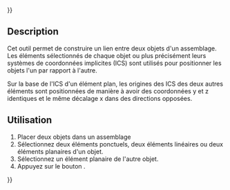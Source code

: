 {{UnfinishedDocu{{#translation:}}}}
<languages/>

{{Docnav/fr
|[[Assembly3_ConstraintPointsSymmetric/fr|Contrainte points symétriques]]
|[[Assembly3_ConstraintSymmetricVertical/fr|Contrainte symétrie verticale]]
|[[Assembly3_Workbench/fr|Assembly3]]
|IconL=Assembly_ConstraintPointsSymmetric.svg
|IconR=Assembly_ConstraintGeneral.svg
|IconC=Assembly3_workbench_icon.svg
}}

{{GuiCommand/fr
|Name=Assembly3 ConstraintSymmetricHorizontal
|Name/fr=Assembly3 Contrainte symétrie horizontale
|Icon=Assembly_ConstraintGeneral.svg
|Workbenches=[[Assembly3_Workbench/fr|Assembly3]]
}}

== Description ==

Cet outil permet de construire un lien entre deux objets d'un assemblage. Les éléments sélectionnés de chaque objet ou plus précisément leurs systèmes de coordonnées implicites (ICS) sont utilisés pour positionner les objets l'un par rapport à l'autre.

Sur la base de l'ICS d'un élément plan, les origines des ICS des deux autres éléments sont positionnées de manière à avoir des coordonnées y et z identiques et le même décalage x dans des directions opposées.


<span id="Usage"></span>
== Utilisation == 

# Placer deux objets dans un assemblage
# Sélectionnez deux éléments ponctuels, deux éléments linéaires ou deux éléments planaires d'un objet.
# Sélectionnez un élément planaire de l'autre objet.
# Appuyez sur le bouton {{Button|[[Image:Assembly_ConstraintGeneral.svg|16px]] [[Assembly3_ConstraintSymmetricHorizontal/fr|Symmetric horizontal]]}}.

   
{{Docnav/fr
|[[Assembly3_ConstraintPointsSymmetric/fr|Contrainte points symétriques]]
|[[Assembly3_ConstraintSymmetricVertical/fr|Contrainte symétrie verticale]]
|[[Assembly3_Workbench/fr|Assembly3]]
|IconL=Assembly_ConstraintPointsSymmetric.svg
|IconR=Assembly_ConstraintGeneral.svg
|IconC=Assembly3_workbench_icon.svg
}}

{{Userdocnavi{{#translation:}}}}